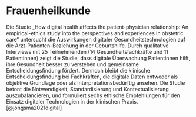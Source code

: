 # Frauenheilkunde

Die Studie „How digital health affects the patient-physician relationship: An empirical-ethics study into the perspectives and experiences in obstetric care“ untersucht die Auswirkungen digitaler Gesundheitstechnologien auf die Arzt-Patienten-Beziehung in der Geburtshilfe. Durch qualitative Interviews mit 25 Teilnehmenden (14 Gesundheitsfachkräfte und 11 Patientinnen) zeigt die Studie, dass digitale Überwachung Patientinnen hilft, ihre Gesundheit besser zu verstehen und gemeinsame Entscheidungsfindung fördert. Dennoch bleibt die klinische Entscheidungsfindung bei Fachkräften, die digitale Daten entweder als objektive Grundlage oder als interpretationsbedürftig ansehen. Die Studie betont die Notwendigkeit, Standardisierung und Kontextualisierung auszubalancieren, und formuliert sechs ethische Empfehlungen für den Einsatz digitaler Technologien in der klinischen Praxis. [@jongsma2021digital]
